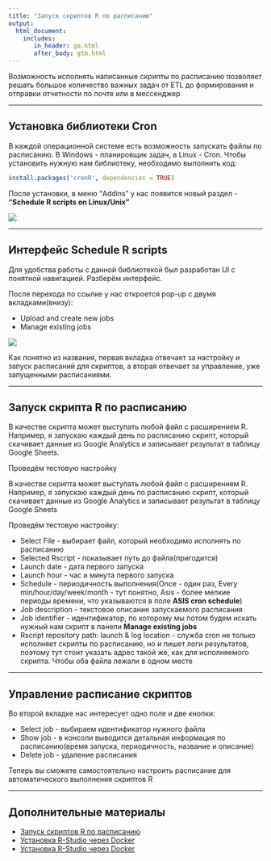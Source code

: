 ```yaml
---
title: "Запуск скриптов R по расписанию"
output: 
  html_document:
    includes:
       in_header: ga.html
       after_body: gtm.html
---
```


Возможность исполнять написанные скрипты по расписанию позволяет решать большое количество важных задач от ETL до формирования и отправки отчетности по почте или в мессенджер

*** 

## Установка библиотеки Cron

В каждой операционной системе есть возможность запускать файлы по расписанию. В Windows - планировщик задач, в Linux - Cron. Чтобы установить нужную нам библиотеку, необходимо выполнить код:

```r
install.packages('cronR', dependencies = TRUE)
```

После установки, в меню "Addins" у нас появится новый раздел - **"Schedule R scripts on Linux/Unix"**

![](images/addins-cron.png)

*** 

## Интерфейс Schedule R scripts

Для удобства работы с данной библиотекой был разработан UI с понятной навигацией. Разберём интерфейс.

После перехода по ссылке у нас откроется pop-up с двумя вкладками(внизу):

* Upload and create new jobs
* Manage existing jobs

![](images/scheduler-ui.png) 

Как понятно из названия, первая вкладка отвечает за настройку и запуск расписаний для скриптов, а вторая отвечает за управление, уже запущенными расписаниями.

*** 

## Запуск скрипта R по расписанию

В качестве скрипта может выступать любой файл с расширением R. Например, я запускаю каждый день по расписанию скрипт, который скачивает данные из Google Analytics и записывает результат в таблицу Google Sheets.

Проведём тестовую настройку

В качестве скрипта может выступать любой файл с расширением R. Например, я запускаю каждый день по расписанию скрипт, который скачивает данные из Google Analytics и записывает результат в таблицу Google Sheets

Проведём тестовую настройку:

* Select File - выбирает файл, который необходимо исполнять по расписанию
* Selected Rscript - показывает путь до файла(пригодится)
* Launch date - дата первого запуска
* Launch hour - час и минута первого запуска
* Schedule - периодичность выполнения(Once - один раз, Every min/hour/day/week/month - тут понятно, Asis - более мелкие периоды времени, что указываются в поле **ASIS cron schedule**)
* Job description - текстовое описание запускаемого расписания
* Job identifier - идентификатор, по которому мы потом будем искать нужный нам скрипт в панели **Manage existing jobs**
* Rscript repository path: launch & log location - служба cron не только исполняет скрипты по расписанию, но и пишет логи результатов, поэтому тут стоит указать адрес такой же, как для исполняемого скрипта. Чтобы оба файла лежали в одном месте

***
## Управление расписание скриптов

Во второй вкладке нас интересует одно поле и две кнопки:

* Select job - выбираем идентификатор нужного файла
* Show job - в консоли выводится детальная информация по расписанию(время запуска, периодичность, название и описание)
* Delete job - удаление расписания

Теперь вы сможете самостоятельно настроить расписание для автоматического выполнения скриптов R

***
## Дополнительные материалы
* [Запуск скриптов R по расписанию](http://baikulov.pro/r-cron.html)
* [Установка R-Studio через Docker](http://baikulov.pro/r-linux.html)
* [Установка R-Studio через Docker](http://baikulov.pro/r-docker.html)